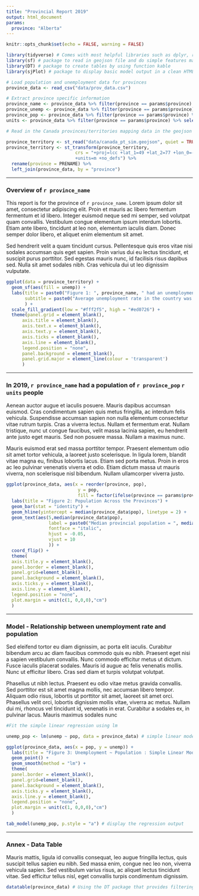 ```yaml
---
title: "Provincial Report 2019"
output: html_document
params:
  province: "Alberta"
---
```


```r
knitr::opts_chunk$set(echo = FALSE, warning = FALSE)

library(tidyverse) # Comes with most helpful libraries such as dplyr, readr, etc.
library(sf) # package to read in geojson file and do simple features mapping
library(DT) # package to create tables by using function kable
library(sjPlot) # package to display basic model output in a clean HTML table

# Load population and unemployment data for provinces
province_data <- read_csv("data/prov_data.csv")

# Extract province specific information
province_name <- province_data %>% filter(province == params$province) %>% select(province) %>% pull()
province_unemp <- province_data %>% filter(province == params$province) %>% select(unemp) %>% pull()
province_pop <- province_data %>% filter(province == params$province) %>% select(pop) %>% pull()
units <- province_data %>% filter(province == params$province) %>% select(units) %>% pull()

# Read in the Canada provinces/territories mapping data in the geojson format and alter the projection to match Statistics Canada's prefered Lambert conformal conic projection along with standard parallels at 49° N and 77° N and central meridian at 91° 52' W

province_territory <- st_read("data/canada_pt_sim.geojson", quiet = TRUE)
province_territory <- st_transform(province_territory, 
                          crs = "+proj=lcc +lat_1=49 +lat_2=77 +lon_0=-91.52 +x_0=0 +y_0=0 +datum=NAD83 
                          +units=m +no_defs") %>%
  rename(province = PRENAME) %>%
  left_join(province_data, by = "province")
```
***
### Overview of `r province_name`

This report is for the province of `r province_name`. Lorem ipsum dolor sit amet, consectetur adipiscing elit. Proin et mauris ac libero fermentum fermentum et id libero. Integer euismod neque sed mi semper, sed volutpat quam convallis. Vestibulum congue elementum ipsum interdum lobortis. Etiam ante libero, tincidunt at leo non, elementum iaculis diam. Donec semper dolor libero, et aliquet enim elementum sit amet.

Sed hendrerit velit a quam tincidunt cursus. Pellentesque quis eros vitae nisi sodales accumsan quis eget sapien. Proin varius dui eu lectus tincidunt, et suscipit purus porttitor. Sed egestas mauris nunc, id facilisis risus dapibus sed. Nulla sit amet sodales nibh. Cras vehicula dui ut leo dignissim vulputate. 

```r
ggplot(data = province_territory) + 
  geom_sf(aes(fill = unemp)) + 
  labs(title = paste0("Figure 1: ", province_name, " had an unemployment rate of ", province_unemp, "% in 2019"),
       subtitle = paste0("Average unemployment rate in the country was ", mean(province_data$unemp), "%")
       ) +
  scale_fill_gradient(low = "#fff2f5", high = "#ed0726") +
  theme(panel.grid = element_blank(),
      axis.title = element_blank(),
      axis.text.x = element_blank(),
      axis.text.y = element_blank(),
      axis.ticks = element_blank(),
      axis.line = element_blank(),
      legend.position = "none",
      panel.background = element_blank(),
      panel.grid.major = element_line(colour = 'transparent')
      )

```

***
### In 2019, `r province_name` had a population of `r province_pop` `r units` people

Aenean auctor augue et iaculis posuere. Mauris dapibus accumsan euismod. Cras condimentum sapien quis metus fringilla, ac interdum felis vehicula. Suspendisse accumsan sapien non nulla elementum consectetur vitae rutrum turpis. Cras a viverra lectus. Nullam et fermentum erat. Nullam tristique, nunc ut congue faucibus, velit massa lacinia sapien, eu hendrerit ante justo eget mauris. Sed non posuere massa. Nullam a maximus nunc.

Mauris euismod erat sed massa porttitor tempor. Praesent elementum odio sit amet tortor vehicula, a laoreet justo scelerisque. In ligula lorem, blandit vitae magna eu, finibus lobortis lacus. Etiam sed porta metus. Proin in eros ac leo pulvinar venenatis viverra et odio. Etiam dictum massa ut mauris viverra, non scelerisque nisl bibendum. Nullam ullamcorper viverra justo. 

```r
ggplot(province_data, aes(x = reorder(province, pop), 
                           y = pop,
                           fill = factor(ifelse(province == params$province, "Highlighted", "Normal")))) +
  labs(title = "Figure 2: Population Across the Provinces") +
  geom_bar(stat = "identity") +
  geom_hline(yintercept = median(province_data$pop), linetype = 2) +
  geom_text(aes(5,median(province_data$pop),
                label = paste0("Median provincial population = ", median(province_data$pop), " million"),
                fontface = "italic",
                hjust = -0.05,
                vjust = 10
                )) +
  coord_flip() +
  theme(
  axis.title.y = element_blank(),
  panel.border = element_blank(),
  panel.grid=element_blank(),
  panel.background = element_blank(),
  axis.ticks.y = element_blank(),
  axis.line.y = element_blank(),
  legend.position = "none",
  plot.margin = unit(c(1, 0,0,0),"cm")
  )

```

***
### Model - Relationship between unemployment rate and population

Sed eleifend tortor eu diam dignissim, ac porta elit iaculis. Curabitur bibendum arcu ac diam faucibus commodo quis eu nibh. Praesent eget nisi a sapien vestibulum convallis. Nunc commodo efficitur metus ut dictum. Fusce iaculis placerat sodales. Mauris id augue ac felis venenatis mollis. Nunc ut efficitur libero. Cras sed diam et turpis volutpat volutpat.

Phasellus ut nibh lectus. Praesent eu odio vitae metus gravida convallis. Sed porttitor est sit amet magna mollis, nec accumsan libero tempor. Aliquam odio risus, lobortis ut porttitor sit amet, laoreet sit amet orci. Phasellus velit orci, lobortis dignissim mollis vitae, viverra ac metus. Nullam dui mi, rhoncus vel tincidunt id, venenatis in erat. Curabitur a sodales ex, in pulvinar lacus. Mauris maximus sodales nunc

```r
#Fit the simple linear regression using lm

unemp_pop <- lm(unemp ~ pop, data = province_data) # simple linear model using function lm

ggplot(province_data, aes(x = pop, y = unemp)) +
  labs(title = "Figure 3: Unemployment ~ Population : Simple Linear Model") +
  geom_point() +
  geom_smooth(method = "lm") +  
  theme(
  panel.border = element_blank(),
  panel.grid=element_blank(),
  panel.background = element_blank(),
  axis.ticks.y = element_blank(),
  axis.line.y = element_blank(),
  legend.position = "none",
  plot.margin = unit(c(1, 0,0,0),"cm")
  )

tab_model(unemp_pop, p.style = "a") # display the regression output
```

***
### Annex - Data Table

Mauris mattis, ligula id convallis consequat, leo augue fringilla lectus, quis suscipit tellus sapien eu nibh. Sed massa enim, congue nec leo non, viverra vehicula sapien. Sed vestibulum varius risus, ac aliquet lectus tincidunt vitae. Sed efficitur tellus nisl, eget convallis turpis condimentum dignissim.

```r
datatable(province_data) # Using the DT package that provides filtering and sorting options

```